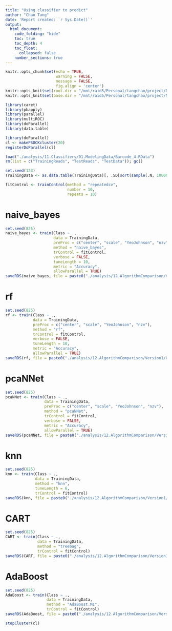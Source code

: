 ```yaml
---
title: "Using classifier to predict"
author: "Chao Tang"
date: 'Report created: `r Sys.Date()`'
output: 
  html_document: 
    code_folding: "hide"
    toc: true
    toc_depth: 4
    toc_float: 
      collapsed: false
    number_sections: true
---
```


```r
knitr::opts_chunk$set(echo = TRUE, 
                      warning = FALSE, 
                      message = FALSE, 
                      fig.align = 'center')
knitr::opts_knit$set(root.dir = "/mnt/raid5/Personal/tangchao/project/Nanopore/BarcodeDecomplex")
knitr::opts_knit$set(base.dir = "/mnt/raid5/Personal/tangchao/project/Nanopore/BarcodeDecomplex")
```

```r
library(caret)
library(pbapply)
library(parallel)
library(multiROC)
library(doParallel)
library(data.table)
```

```r
library(doParallel)
cl <- makePSOCKcluster(20)
registerDoParallel(cl)
```

```r
load("./analysis/11.Classifiers/01.ModelingData/Barcode_4.RData")
rm(list = c("TrainingReads", "TestReads", "TestData")); gc()
```

```r
set.seed(123)
TrainingData <- as.data.table(TrainingData)[, .SD[sort(sample(.N, 10000))], Class]
```

```r
fitControl <- trainControl(method = "repeatedcv",
                           number = 10,
                           repeats = 10)
```

# naive_bayes

```r
set.seed(825)
naive_bayes <- train(Class ~ ., 
                     data = TrainingData,
                     preProc = c("center", "scale", "YeoJohnson", "nzv"),
                     method = "naive_bayes",
                     trControl = fitControl,
                     verbose = FALSE,
                     tuneLength = 10,
                     metric = "Accuracy",
                     allowParallel = TRUE)
saveRDS(naive_bayes, file = paste0("./analysis/12.AlgorithmComparison/Version1/01.Models/NB_B4.Rds"))
```

# rf

```r
set.seed(825)
rf <- train(Class ~ ., 
            data = TrainingData,
            preProc = c("center", "scale", "YeoJohnson", "nzv"),
            method = "rf",
            trControl = fitControl,
            verbose = FALSE,
            tuneLength = 10,
            metric = "Accuracy",
            allowParallel = TRUE)
saveRDS(rf, file = paste0("./analysis/12.AlgorithmComparison/Version1/01.Models/RF_B4.Rds"))
```

# pcaNNet

```r
set.seed(825)
pcaNNet <- train(Class ~ ., 
                 data = TrainingData,
                 preProc = c("center", "scale", "YeoJohnson", "nzv"),
                 method = "pcaNNet",
                 trControl = fitControl,
                 verbose = FALSE,
                 metric = "Accuracy",
                 allowParallel = TRUE)
saveRDS(pcaNNet, file = paste0("./analysis/12.AlgorithmComparison/Version1/01.Models/NNet_B4.Rds"))
```

# knn

```r
set.seed(825)
knn <- train(Class ~ ., 
             data = TrainingData, 
             method = "knn", 
             tuneLength = 6,
             trControl = fitControl)
saveRDS(knn, file = paste0("./analysis/12.AlgorithmComparison/Version1/01.Models/KNN_B4.Rds"))
```

# CART

```r
set.seed(825)
CART <- train(Class ~ ., 
              data = TrainingData, 
              method = "treebag", 
              trControl = fitControl)
saveRDS(CART, file = paste0("./analysis/12.AlgorithmComparison/Version1/01.Models/CART_B4.Rds"))
```

# AdaBoost

```r
set.seed(825)
AdaBoost <- train(Class ~ ., 
                  data = TrainingData, 
                  method = "AdaBoost.M1", 
                  trControl = fitControl)
saveRDS(AdaBoost, file = paste0("./analysis/12.AlgorithmComparison/Version1/01.Models/AdaBoost_B4.Rds"))
```

```r
stopCluster(cl)
```

